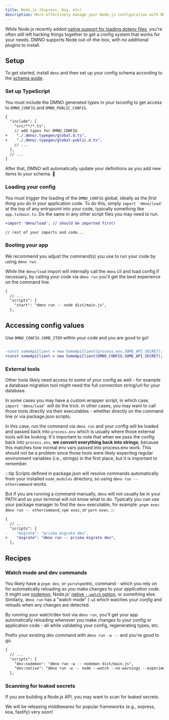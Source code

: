 ```yaml
---
title: Node.js (Express, Koa, etc)
description: More effectively manage your Node.js configuration with DMNO
---
```



While Node.js recently added [native support for loading dotenv files](https://nodejs.org/docs/latest/api/cli.html#--env-fileconfig), you're often still left hacking things together to get a config system that works for your needs. DMNO supports Node out-of-the-box, with no additional plugins to install. 


## Setup
To get started, install `dmno` and then set up your config schema according to the [schema guide](/docs/guides/schema). 

<TabbedCode packageName="dmno" />


### Set up TypeScript

You must include the DMNO generated types in your tsconfig to get access to `DMNO_CONFIG` and `DMNO_PUBLIC_CONFIG`.

```diff lang="json" title="tsconfig.json"
{
  "include": [
    "src/**/*.ts",
    // add types for DMNO_CONFIG
+    "./.dmno/.typegen/global.d.ts",
+    "./.dmno/.typegen/global-public.d.ts",
    // ...
  ],
  // ...
}
```
After that, DMNO will automatically update your definitions as you add new items to your schema. 🎉


### Loading your config

You must trigger the loading of the `DMNO_CONFIG` global, ideally as the _first thing_ you do in your application code.
To do this, simply `import 'dmno/load'` at the top of any entrypoint into your code, typically something like `app.ts`/`main.ts`. Do the same in any other script files you may need to run.

```diff lang="ts" title="main.ts"
+import 'dmno/load'; // should be imported first!

// rest of your imports and code...
```

### Booting your app

We recommend you adjust the command(s) you use to run your code by using `dmno run`.

While the `dmno/load` import will internally call the `dmno` cli and load config if necessary, by calling your code via `dmno run` you'll get the best experience on the command line.

```diff lang="json" title="package.json" ins="dmno run -- "
{
  // ...
  "scripts": {
    "start": "dmno run -- node dist/main.js",
  },
```

## Accessing config values

Use `DMNO_CONFIG.SOME_ITEM` within your code and you are good to go!

```diff lang="ts" ins="DMNO_CONFIG" del="process.env"

-const someApiClient = new SomeApiClient(process.env.SOME_API_SECRET);
+const someApiClient = new SomeApiClient(DMNO_CONFIG.SOME_API_SECRET);
```

### External tools
Other tools likely need access to some of your config as well - for example a database migration tool might need the full connection string/url for your database.

In some cases you may have a custom wrapper script, in which case, `import 'dmno/load'` will do the trick. In other cases, you may want to call those tools directly via their executables - whether directly on the command line or via package.json scripts.

In this case, run the command via `dmno run` and your config will be loaded and passed back into `process.env` which is usually where those external tools will be looking. It's important to note that when we pass the config back into `process.env`, **we convert everything back into strings**, because this matches how normal env vars passed into process.env work. This should not be a problem since those tools were likely expecting regular environment variables (i.e., strings) in the first place, but it is important to remember.

:::tip
Scripts defined in package.json will resolve commands automatically from your installed `node_modules` directory, so using `dmno run -- othercommand` works.

But if you are running a command manually, `dmno` will not usually be in your PATH and so your terminal will not know what to do. Typically you can use your package manager to find the `dmno` executable, for example: `pnpm exec dmno run -- othercommand`, `npm exec`, or `yarn exec`.
:::


```diff lang="json" title="package.json"
{
  // ...
  "scripts": {
-    "migrate": "prisma migrate dev",
+    "migrate": "dmno run -- prisma migrate dev",
  },
```

## Recipes

### Watch mode and dev commands
You likely have a `pnpm dev`, or `yarn`/`npm`/etc, command - which you rely on for automatically reloading as you make changes to your _application code_. It might use [nodemon](https://nodemon.io/), Node.js' [native `--watch` option](https://nodejs.org/docs/latest/api/cli.html#--watch), or something else. Similarly, `dmno run` has a "watch mode" (`-w`) which watches your _config_ and reloads when any changes are detected.

By running your watch/dev tool via `dmno run`, you'll get your app automatically reloading whenever you make changes to your config or application code - all while validating your config, regenerating types, etc.

Prefix your existing dev command with `dmno run -w --` and you're good to go.

```diff lang="json" title="package.json" ins="dmno run -w -- "
{
  // ...
  "scripts": {
    "dev:nodemon": "dmno run -w -- nodemon dist/main.js",
    "dev:native": "dmno run -w -- node --watch --no-warnings --experimental-specifier-resolution=node --loader ts-node/esm ./src/main.ts",
  },
```


### Scanning for leaked secrets

If you are building a Node.js API, you may want to scan for leaked secrets.

We will be releasing middlewares for popular frameworks (e.g., express, koa, fastify) very soon!
